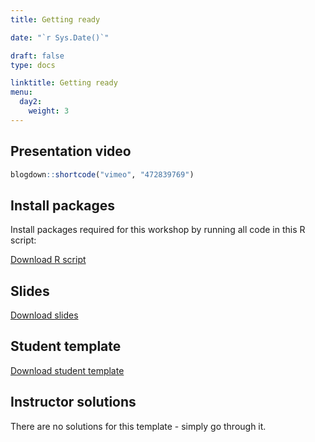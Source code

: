 ---
title: Getting ready

date: "`r Sys.Date()`"

draft: false
type: docs

linktitle: Getting ready
menu:
  day2:
    weight: 3
---

## Presentation video

```{r, echo=F}
blogdown::shortcode("vimeo", "472839769")
```

## Install packages 

Install packages required for this workshop by running all code in this R script:

[Download R script](../../../Course_Modularization/Intro, general, packages/00_prep.Rmd)

## Slides

[Download slides](../../../Course_Modularization/Intro to R/Slides/01_getting_ready_slides.pptx)

## Student template

[Download student template](../../../Course_Modularization/Intro to R/Worksheets/Student Templates/01_getting_ready.Rmd)

## Instructor solutions

There are no solutions for this template - simply go through it.

